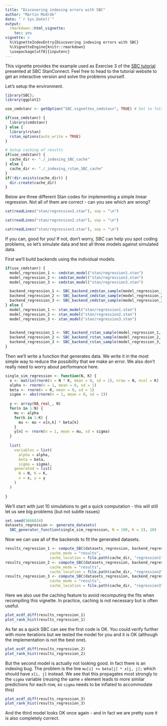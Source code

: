 ```yaml
---
title: "Discovering indexing errors with SBC"
author: "Martin Modrák"
date: "`r Sys.Date()`"
output: 
  rmarkdown::html_vignette:
    toc: yes
vignette: >
  %\VignetteIndexEntry{Discovering indexing errors with SBC}
  %\VignetteEngine{knitr::rmarkdown}
  \usepackage[utf8]{inputenc}
---
```


This vignette provides the example used as Exercise 3 of the [SBC tutorial](https://www.martinmodrak.cz/post/2021-sbc_tutorial/)
presented at SBC StanConnect. Feel free to head to the tutorial website to get an interactive version and solve the problems yourself.

Let's setup the environment.

```r
library(SBC); 
library(ggplot2)

use_cmdstanr <- getOption("SBC.vignettes_cmdstanr", TRUE) # Set to false to use rstan instead

if(use_cmdstanr) {
  library(cmdstanr)
} else {
  library(rstan)
  rstan_options(auto_write = TRUE)
}

# Setup caching of results
if(use_cmdstanr) {
  cache_dir <- "./_indexing_SBC_cache"
} else {
  cache_dir <- "./_indexing_rstan_SBC_cache"
}
if(!dir.exists(cache_dir)) {
  dir.create(cache_dir)
}

```

Below are three different Stan codes for implementing a simple linear regression. Not all of them are correct - can you see which are wrong?

```r
cat(readLines("stan/regression1.stan"), sep = "\n")
```


```r
cat(readLines("stan/regression2.stan"), sep = "\n")
```

```r
cat(readLines("stan/regression3.stan"), sep = "\n")
```


If you can, good for you! If not, don't worry, SBC can help you spot coding problems, so let's simulate
data and test all three models against simulated data.


First we'll build backends using the individual models. 

```r
if(use_cmdstanr) {
  model_regression_1 <- cmdstan_model("stan/regression1.stan")
  model_regression_2 <- cmdstan_model("stan/regression2.stan")
  model_regression_3 <- cmdstan_model("stan/regression3.stan")

  backend_regression_1 <- SBC_backend_cmdstan_sample(model_regression_1, iter_warmup = 400, iter_sampling = 500)
  backend_regression_2 <- SBC_backend_cmdstan_sample(model_regression_2, iter_warmup = 400, iter_sampling = 500)
  backend_regression_3 <- SBC_backend_cmdstan_sample(model_regression_3, iter_warmup = 400, iter_sampling = 500)
} else {
  model_regression_1 <- stan_model("stan/regression1.stan")
  model_regression_2 <- stan_model("stan/regression2.stan")
  model_regression_3 <- stan_model("stan/regression3.stan")

  
  backend_regression_1 <- SBC_backend_rstan_sample(model_regression_1, iter = 900, warmup = 400)
  backend_regression_2 <- SBC_backend_rstan_sample(model_regression_2, iter = 900, warmup = 400)
  backend_regression_3 <- SBC_backend_rstan_sample(model_regression_3, iter = 900, warmup = 400)
}

```

Then we'll write a function that generates data. We write it in the most simple
way to reduce the possibility that we make an error. We also don't really need to
worry about performance here.

```r

single_sim_regression <- function(N, K) {
  x <- matrix(rnorm(n = N * K, mean = 0, sd = 1), nrow = N, ncol = K)
  alpha <- rnorm(n = 1, mean = 0, sd = 1)
  beta <- rnorm(n = K, mean = 0, sd = 1)
  sigma <- abs(rnorm(n = 1, mean = 0, sd = 2))
  
  y <- array(NA_real_, N)
  for(n in 1:N) {
    mu <- alpha
    for(k in 1:K) {
      mu <- mu + x[n,k] * beta[k]
    }
    y[n] <- rnorm(n = 1, mean = mu, sd = sigma) 
  }
  
  list(
    variables = list(
      alpha = alpha,
      beta = beta,
      sigma = sigma),
    generated = list(
      N = N, K = K,
      x = x, y = y
    )
  )
  
}
```

We'll start with just 10 simulations to get a quick computation - this will still
let us see big problems (but not subtle issues)

```r
set.seed(5666024)
datasets_regression <- generate_datasets(
  SBC_generator_function(single_sim_regression, N = 100, K = 2), 10)
```


Now we can use all of the backends to fit the generated datasets.

```r
results_regression_1 <- compute_SBC(datasets_regression, backend_regression_1, 
                    cache_mode = "results", 
                    cache_location = file.path(cache_dir, "regression1"))
results_regression_2 <- compute_SBC(datasets_regression, backend_regression_2, 
                    cache_mode = "results", 
                    cache_location = file.path(cache_dir, "regression2"))
results_regression_3 <- compute_SBC(datasets_regression, backend_regression_3, 
                    cache_mode = "results", 
                    cache_location = file.path(cache_dir, "regression3"))
```

Here we also use the caching feature to avoid recomputing the fits when recompiling this vignette. 
In practice, caching is not necessary but is often useful.

```r
plot_ecdf_diff(results_regression_1)
plot_rank_hist(results_regression_1)

```

As far as a quick SBC can see the first code is OK. You could verify further with more iterations
but we tested the model for you and it is OK (although the implementation is not the best one).


```r
plot_ecdf_diff(results_regression_2)
plot_rank_hist(results_regression_2)

```

But the second model is actually not looking good.  In fact there is an indexing bug. The problem is the line
`mu[i] += beta[j] * x[j, j];` which should have `x[i, j]` instead. We see that this 
propagates most strongly to the `sigma` variable (reusing the same `x` element leads to more similar predictions for each row, so `sigma` needs to be inflated to accommodate this)


```r
plot_ecdf_diff(results_regression_3)
plot_rank_hist(results_regression_3)
```


And the third model looks OK once again - and in fact we are pretty sure it is also completely correct.
